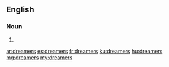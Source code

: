 {{also|DREAMers}}
==English==

===Noun===
{{head|en|noun plural form}}

# {{plural of|dreamer|lang=en}}

[[ar:dreamers]]
[[es:dreamers]]
[[fr:dreamers]]
[[ku:dreamers]]
[[hu:dreamers]]
[[mg:dreamers]]
[[my:dreamers]]